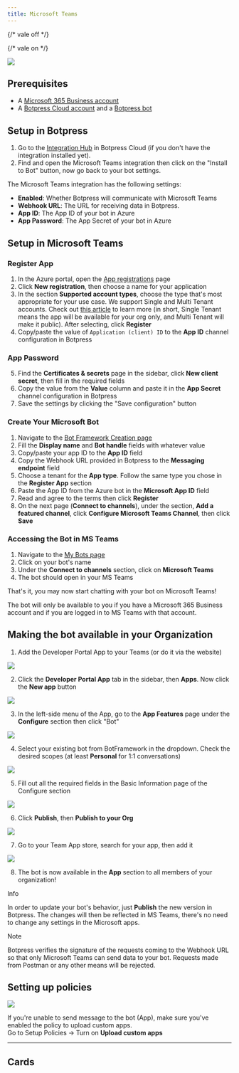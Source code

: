 ```yaml
---
title: Microsoft Teams
---
```


{/* vale off */}


{/* vale on */}

<OpenInHub integration={integrationVersions.teams}/>



<img src="./assets/microsoft-teams.png" />

## Prerequisites

* A [Microsoft 365 Business account](https://www.microsoft.com/en-us/microsoft-365/business/)
* A [Botpress Cloud account](https://sso.botpress.cloud) and a [Botpress bot](/learn/get-started/quick-start)

## Setup in Botpress

1. Go to the [Integration Hub](https://app.botpress.cloud/hub) in Botpress Cloud (if you don't have the integration installed yet).
2. Find and open the Microsoft Teams integration then click on the "Install to Bot" button, now go back to your bot settings.

The Microsoft Teams integration has the following settings:

* **Enabled**: Whether Botpress will communicate with Microsoft Teams
* **Webhook URL**: The URL for receiving data in Botpress.
* **App ID**: The App ID of your bot in Azure
* **App Password**: The App Secret of your bot in Azure

## Setup in Microsoft Teams

### Register App

1. In the Azure portal, open the [App registrations](https://portal.azure.com#blade/Microsoft_AAD_RegisteredApps/ApplicationsListBlade) page
2. Click **New registration**, then choose a name for your application
3. In the section **Supported account types**, choose the type that's most appropriate for your use case. We support Single and Multi Tenant accounts. Check out [this article](https://learn.microsoft.com/en-us/security/zero-trust/develop/identity-supported-account-types) to learn more (in short, Single Tenant means the app will be available for your org only, and Multi Tenant will make it public). After selecting, click **Register**
4. Copy/paste the value of `Application (client) ID` to the **App ID** channel configuration in Botpress

### App Password

5. Find the **Certificates & secrets** page in the sidebar, click **New client secret**, then fill in the required fields
6. Copy the value from the **Value** column and paste it in the **App Secret** channel configuration in Botpress
7. Save the settings by clicking the "Save configuration" button

### Create Your Microsoft Bot

1. Navigate to the [Bot Framework Creation page](https://dev.botframework.com/bots/new)
2. Fill the **Display name** and **Bot handle** fields with whatever value
3. Copy/paste your app ID to the **App ID** field
4. Copy the Webhook URL provided in Botpress to the **Messaging endpoint** field
5. Choose a tenant for the **App type**. Follow the same type you chose in the **Register App** section
6. Paste the App ID from the Azure bot in the **Microsoft App ID** field
7. Read and agree to the terms then click **Register**
8. On the next page (**Connect to channels**), under the section, **Add a featured channel**, click **Configure Microsoft Teams Channel**, then click **Save**

### Accessing the Bot in MS Teams

1. Navigate to the [My Bots page](https://dev.botframework.com/bots/)
2. Click on your bot's name
3. Under the **Connect to channels** section, click on **Microsoft Teams**
4. The bot should open in your MS Teams

That's it, you may now start chatting with your bot on Microsoft Teams!

<Note>
The bot will only be available to you if you have a Microsoft 365 Business account and if you are logged in to MS Teams with that account.
</Note>

## Making the bot available in your Organization

1. Add the Developer Portal App to your Teams (or do it via the website)

<img src="./assets/microsoft-teams-apps.png" />

2. Click the **Developer Portal App** tab in the sidebar, then **Apps**. Now click the **New app** button

<img src="./assets/microsoft-teams-dev-portal.png" />

3. In the left-side menu of the App, go to the **App Features** page under the **Configure** section then click "Bot"

<img src="./assets/microsoft-teams-app-features.png" />

4. Select your existing bot from BotFramework in the dropdown. Check the desired scopes (at least **Personal** for 1:1 conversations)

<img src="./assets/microsoft-teams-scopes.png" />

5. Fill out all the required fields in the Basic Information page of the Configure section

<img src="./assets/microsoft-teams-app-info.png" />

6. Click **Publish**, then **Publish to your Org**

<img src="./assets/microsoft-teams-publish.png" />

7. Go to your Team App store, search for your app, then add it

<img src="./assets/microsoft-teams-botpress-app.png" />

8. The bot is now available in the **App** section to all members of your organization!

<Info>
Info

In order to update your bot's behavior, just **Publish** the new version in Botpress. The changes will then be reflected in MS Teams, there's no need to change any settings in the Microsoft apps.
</Info>

<Note>
Note

Botpress verifies the signature of the requests coming to the Webhook URL so that only Microsoft Teams can send data to your bot. Requests made from Postman or any other means will be rejected.
</Note>

## Setting up policies

<img src="./assets/microsoft-teams-admin-center.png" />

If you're unable to send message to the bot (App), make sure you've enabled the policy to upload custom apps.\
Go to Setup Policies -> Turn on **Upload custom apps**

---

## Cards

<Cards />
